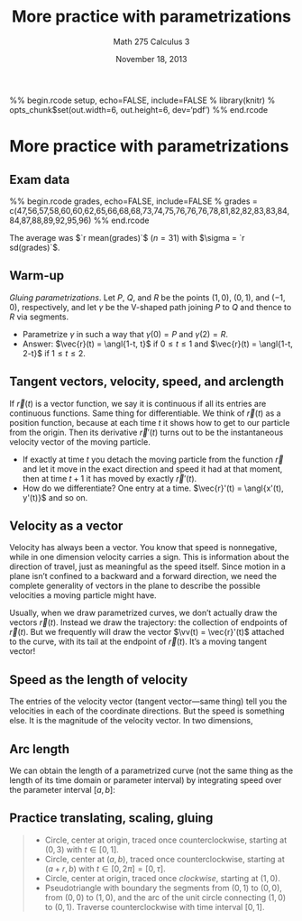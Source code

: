 % More practice with parametrizations
% Math 275 Calculus 3
% November 18, 2013

%% begin.rcode setup, echo=FALSE, include=FALSE
% library(knitr)
% opts_chunk$set(out.width=6, out.height=6, dev='pdf')
%% end.rcode

# More practice with parametrizations

## Exam data

%% begin.rcode grades, echo=FALSE, include=FALSE
% grades = c(47,56,57,58,60,60,62,65,66,68,68,73,74,75,76,76,76,78,81,82,82,83,83,84,84,87,88,89,92,95,96)
%% end.rcode

The average was $`r mean(grades)`$ ($n = 31$) with $\sigma = `r sd(grades)`$.
\begin{figure}[ht]
\begin{minipage}[m]{0.2\linewidth}
\begin{tabular}{cr}
    min & $`r min(grades)`$ \\
    Q1 & $`r quantile(grades, 0.25)`$ \\
    Q2 & $`r quantile(grades, 0.50)`$ \\
    Q3 & $`r quantile(grades, 0.75)`$ \\
    max & $`r max(grades)`$
\end{tabular}
\end{minipage} \hspace*{1em} 
\begin{minipage}[m]{0.6\linewidth}
%% begin.rcode hist, echo=FALSE, include=FALSE
% hist(grades)
%% end.rcode
\includegraphics[width=0.8\textwidth, height=0.8\textwidth]{figure/hist.pdf}
\end{minipage}
\end{figure}

## Warm-up

*Gluing parametrizations*. Let $P$, $Q$, and $R$ be the points $(1,0)$, $(0,1)$, and $(-1,0)$, respectively, and let $\gamma$ be the V-shaped path joining $P$ to $Q$ and thence to $R$ via segments.

- Parametrize $\gamma$ in such a way that $\gamma(0) = P$ and $\gamma(2) = R$.
- Answer: $\vec{r}(t) = \angl{1-t, t}$ if $0 \leq t \leq 1$ and $\vec{r}(t) = \angl{1-t, 2-t}$ if $1 \leq t \leq 2$.

## Tangent vectors, velocity, speed, and arclength

If $\vec{r}(t)$ is a vector function, we say it is continuous if all its entries are continuous functions. Same thing for differentiable. We think of $\vec{r}(t)$ as a position function, because at each time $t$ it shows how to get to our particle from the origin. Then its derivative $\vec{r}'(t)$ turns out to be the instantaneous velocity vector of the moving particle.

- If exactly at time $t$ you detach the moving particle from the function $\vec{r}$ and let it move in the exact direction and speed it had at that moment, then at time $t+1$ it has moved by exactly $\vec{r}'(t)$.
- How do we differentiate? One entry at a time. $\vec{r}'(t) = \angl{x'(t), y'(t)}$ and so on.

## Velocity as a vector

Velocity has always been a vector. You know that speed is nonnegative, while in one dimension velocity carries a sign. This is information about the direction of travel, just as meaningful as the speed itself. Since motion in a plane isn't confined to a backward and a forward direction, we need the complete generality of vectors in the plane to describe the possible velocities a moving particle might have.

Usually, when we draw parametrized curves, we don't actually draw the vectors $\vec{r}(t)$. Instead we draw the trajectory: the collection of endpoints of $\vec{r}(t)$. But we frequently will draw the vector $\vv(t) = \vec{r}'(t)$ attached to the curve, with its tail at the endpoint of $\vec{r}(t)$. It's a moving tangent vector!

## Speed as the length of velocity

The entries of the velocity vector (tangent vector---same thing) tell you the velocities in each of the coordinate directions. But the speed is something else. It is the magnitude of the velocity vector. In two dimensions,
\begin{equation*}
    \frac{ds}{dt} = \norm{\angl{x'(t), y'(t)}} = \sqrt{x'(t)^2 + y'(t)^2}
\end{equation*}

## Arc length

We can obtain the length of a parametrized curve (not the same thing as the length of its time domain or parameter interval) by integrating speed over the parameter interval $[a,b]$:
\begin{equation*}
    s = \int_a^b \frac{ds}{dt} \; dt = \int_a^b \sqrt{\left( \frac{dx}{dt} \right)^2 + \left( \frac{dy}{dt} \right)^2} \; dt
\end{equation*}

## Practice translating, scaling, gluing

> - Circle, center at origin, traced once counterclockwise, starting at $(0,3)$ with $t \in [0,1]$.
> - Circle, center at $(a,b)$, traced once counterclockwise, starting at $(a+r, b)$ with $t \in [0, 2\pi] = [0, \tau]$.
> - Circle, center at origin, traced once *clockwise*, starting at $(1,0)$.
> - Pseudotriangle with boundary the segments from $(0,1)$ to $(0,0)$, from $(0,0)$ to $(1,0)$, and the arc of the unit circle connecting $(1,0)$ to $(0,1)$. Traverse counterclockwise with time interval $[0,1]$.